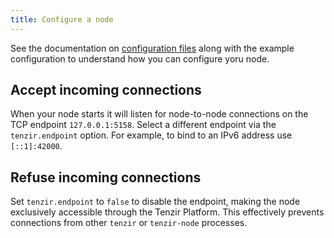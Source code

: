 ```yaml
---
title: Configure a node
---
```


See the documentation on [configuration
files](/explanations/configuration) along with the
example configuration to understand how you can configure yoru node.

## Accept incoming connections

When your node starts it will listen for node-to-node connections on the TCP
endpoint `127.0.0.1:5158`. Select a different endpoint via the `tenzir.endpoint`
option. For example, to bind to an IPv6 address use `[::1]:42000`.

## Refuse incoming connections

Set `tenzir.endpoint` to `false` to disable the endpoint, making the node
exclusively accessible through the Tenzir Platform. This effectively prevents
connections from other `tenzir` or `tenzir-node` processes.
